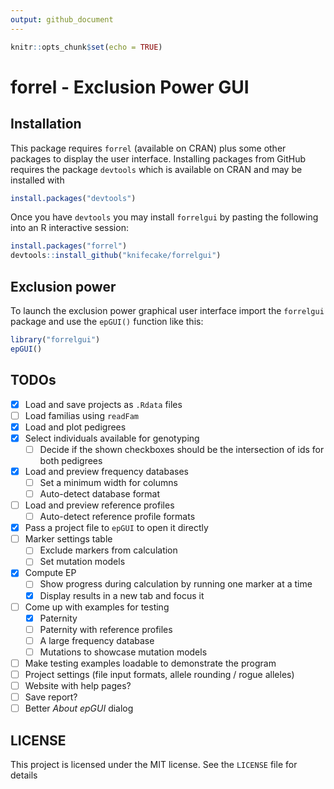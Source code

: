 ```yaml
---
output: github_document
---
```


```r
knitr::opts_chunk$set(echo = TRUE)
```

# forrel - Exclusion Power GUI

## Installation

This package requires `forrel` (available on CRAN) plus some other packages to
display the user interface. Installing packages from GitHub requires the package
`devtools` which is available on CRAN and may be installed with

``` r
install.packages("devtools")
```

Once you have `devtools` you may install `forrelgui` by pasting the
following into an R interactive session:

``` r
install.packages("forrel")
devtools::install_github("knifecake/forrelgui")
```

## Exclusion power

To launch the exclusion power graphical user interface import the
`forrelgui` package and use the `epGUI()` function like this:

``` r
library("forrelgui")
epGUI()
```


## TODOs

- [x] Load and save projects as `.Rdata` files
- [ ] Load familias using `readFam`
- [x] Load and plot pedigrees
- [x] Select individuals available for genotyping
  - [ ] Decide if the shown checkboxes should be the intersection of ids for both pedigrees
- [x] Load and preview frequency databases
  - [ ] Set a minimum width for columns
  - [ ] Auto-detect database format
- [ ] Load and preview reference profiles
  - [ ] Auto-detect reference profile formats
- [x] Pass a project file to `epGUI` to open it directly
- [ ] Marker settings table
  - [ ] Exclude markers from calculation
  - [ ] Set mutation models
- [x] Compute EP
  - [ ] Show progress during calculation by running one marker at a time
  - [x] Display results in a new tab and focus it
- [ ] Come up with examples for testing
  - [x] Paternity
  - [ ] Paternity with reference profiles
  - [ ] A large frequency database
  - [ ] Mutations to showcase mutation models
- [ ] Make testing examples loadable to demonstrate the program
- [ ] Project settings (file input formats, allele rounding / rogue alleles)
- [ ] Website with help pages?
- [ ] Save report?
- [ ] Better *About epGUI* dialog


## LICENSE

This project is licensed under the MIT license. See the `LICENSE` file for details